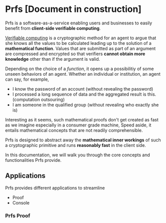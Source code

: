 # Prfs [Document in construction]

Prfs is a software-as-a-service enabling users and businesses to easily benefit from **client-side
verifiable computing**.

[Verifiable computing](/verifiable_computing) is a cryptographic method for an agent to argue that 
she knows all the values to be calculated leading up to the solution of a **mathematical 
function**. Values that are submitted as part of an argument are compressed and encrypted so that 
verifiers **cannot obtain more knowledge** other than if the argument is valid.

Depending on the choice of a *function*, it opens up a possibilitiy of some unseen behaviors of an 
agent. Whether an individual or institution, an agent can say, for example,

- I know the password of an account (without revealing the password)
- I processed a long sequence of data and the aggregated result is this. (computation
outsouring)
- I am someone in the qualified group (without revealing who exactly she is)

Interesting as it seems, such mathematical proofs don't get created as fast as we imagine
especially in a consumer grade machine, Speed aside, it entails mathematical concepts that are not 
readily comprehensible.

Prfs is designed to abstract away the **mathematical inner workings** of such a cryptographic
primitive and runs **reasonably fast** in the client side. 

In this documentation, we will walk you through the core concepts and functionalities Prfs provide.

## Applications
Prfs provides different applications to streamline 

- Proof
- Console

### Prfs Proof

